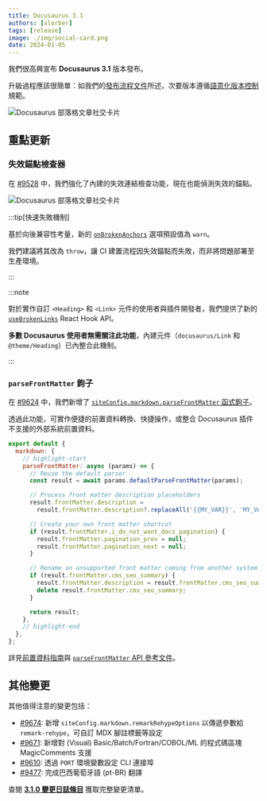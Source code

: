 ```yaml
---
title: Docusaurus 3.1
authors: [slorber]
tags: [release]
image: ./img/social-card.png
date: 2024-01-05
---
```


我們很高興宣布 **Docusaurus 3.1** 版本發布。

升級過程應該很簡單：如我們的[發布流程文件](/community/release-process)所述，次要版本遵循[語意化版本控制](https://semver.org/)規範。

![Docusaurus 部落格文章社交卡片](./img/social-card.png)

<!--truncate-->


## 重點更新

### 失效錨點檢查器

在 [#9528](https://github.com/facebook/docusaurus/pull/9528) 中，我們強化了內建的失效連結檢查功能，現在也能偵測失效的錨點。

![Docusaurus 部落格文章社交卡片](./img/broken-anchor.jpg)

:::tip[快速失敗機制]

基於向後兼容性考量，新的 [`onBrokenAnchors`](/docs/api/docusaurus-config#onBrokenAnchors) 選項預設值為 `warn`。

我們建議將其改為 `throw`，讓 CI 建置流程因失效錨點而失敗，而非將問題部署至生產環境。

:::

:::note

對於實作自訂 `<Heading>` 和 `<Link>` 元件的使用者與插件開發者，我們提供了新的 [`useBrokenLinks`](/docs/docusaurus-core#useBrokenLinks) React Hook API。

**多數 Docusaurus 使用者無需關注此功能**，內建元件（`docusaurus/Link` 和 `@theme/Heading`）已內整合此機制。

:::

### `parseFrontMatter` 鉤子

在 [#9624](https://github.com/facebook/docusaurus/pull/9624) 中，我們新增了 [`siteConfig.markdown.parseFrontMatter` 函式鉤子](/docs/api/docusaurus-config#markdown)。

透過此功能，可實作便捷的前置資料轉換、快捷操作，或整合 Docusaurus 插件不支援的外部系統前置資料。

```js title="docusaurus.config.js"
export default {
  markdown: {
    // highlight-start
    parseFrontMatter: async (params) => {
      // Reuse the default parser
      const result = await params.defaultParseFrontMatter(params);

      // Process front matter description placeholders
      result.frontMatter.description =
        result.frontMatter.description?.replaceAll('{{MY_VAR}}', 'MY_VALUE');

      // Create your own front matter shortcut
      if (result.frontMatter.i_do_not_want_docs_pagination) {
        result.frontMatter.pagination_prev = null;
        result.frontMatter.pagination_next = null;
      }

      // Rename an unsupported front matter coming from another system
      if (result.frontMatter.cms_seo_summary) {
        result.frontMatter.description = result.frontMatter.cms_seo_summary;
        delete result.frontMatter.cms_seo_summary;
      }

      return result;
    },
    // highlight-end
  },
};
```

詳見[前置資料指南](/docs/markdown-features#front-matter)與 [`parseFrontMatter` API 參考文件](/docs/api/docusaurus-config#markdown)。

## 其他變更

其他值得注意的變更包括：

- [#9674](https://github.com/facebook/docusaurus/pull/9674): 新增 `siteConfig.markdown.remarkRehypeOptions` 以傳遞參數給 `remark-rehype`，可自訂 MDX 腳註標籤等設定
- [#9671](https://github.com/facebook/docusaurus/pull/9671): 新增對 (Visual) Basic/Batch/Fortran/COBOL/ML 的程式碼區塊 MagicComments 支援
- [#9610](https://github.com/facebook/docusaurus/pull/9610): 透過 `PORT` 環境變數設定 CLI 連接埠
- [#9477](https://github.com/facebook/docusaurus/pull/9477): 完成巴西葡萄牙語 (pt-BR) 翻譯

查閱 **[3.1.0 變更日誌條目](/changelog/3.1.0)** 獲取完整變更清單。